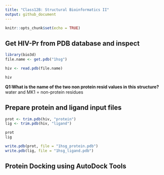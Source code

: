 ```yaml
---
title: "Class12B: Structural Bioinformatics II"
output: github_document
---
```


```r
knitr::opts_chunk$set(echo = TRUE)
```

## Get HIV-Pr from PDB database and inspect
```r
library(bio3d)
file.name <- get.pdb("1hsg")

hiv <- read.pdb(file.name)

hiv
```

**Q1:What is the name of the two non protein resid values in this structure?**
water and MK1 = non-protein residues

## Prepare protein and ligand input files
```r
prot <- trim.pdb(hiv, "protein")
lig <- trim.pdb(hiv, "ligand")

prot
lig

write.pdb(prot, file = "1hsg_protein.pdb")
write.pdb(lig, file = "1hsg_ligand.pdb")


```

## Protein Docking using AutoDock Tools
```r

```




